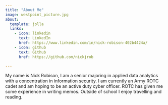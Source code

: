 ```yaml
---
title: "About Me"
image: westpoint_picture.jpg
about:
  template: jolla
  links:
    - icon: linkedin
      text: LinkedIn
      href: https://www.linkedin.com/in/nick-robison-402b4424a/
    - icon: github
      text: Github
      href: https://github.com/nickjrob

---
```


My name is Nick Robison, I am a senior majoring in applied data analytics with a concentration in information security. I am currently an Army ROTC cadet and am hoping to be an active duty cyber officer. ROTC has given me some experience in writing memos. Outside of school I enjoy travelling and reading. 







